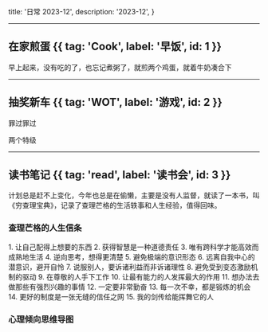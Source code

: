   title: '日常 2023-12',
  description:
    '2023-12',
}

---


## 在家煎蛋 {{ tag: 'Cook', label: '早饭', id: 1 }}

早上起来，没有吃的了，也忘记煮粥了，就煎两个鸡蛋，就着牛奶凑合下

<Row>
  <Col sticky>
    <ImageFallback
      src={jd}
    />
  </Col>
</Row>

---

## 抽奖新车 {{ tag: 'WOT', label: '游戏', id: 2 }}

罪过罪过

<Row>
  <Col sticky>
    <ImageFallback
      src={cj}
    />
  </Col>
</Row>

两个特级

<Row>
  <Col sticky>
    <ImageFallback
      src={XM66F}
    />
  </Col>
  <Col sticky>
    <ImageFallback
      src={T103}
    />
  </Col>
</Row>

---

## 读书笔记 {{ tag: 'read', label: '读书会', id: 3 }}

计划总是赶不上变化，今年也总是在偷懒，主要是没有人监督，就读了一本书，叫《穷查理宝典》，记录了查理芒格的生活轶事和人生经验，值得回味。

### 查理芒格的人生信条

<Properties>
  <Property name="德不配位，终将会失去" type="tip">
    1. 让自己配得上想要的东西
  </Property>
  <Property name="学习不光是为了自己" type="tip">
    2. 获得智慧是一种道德责任
  </Property>
  <Property name="交叉学科研究" type="tip">
    3. 唯有跨科学才能高效而成熟地生活
  </Property>
  <Property name="变得与别人不一样" type="tip">
    4. 逆向思考，想得更清楚
  </Property>
  <Property name="任何时候极端总是不对的" type="tip">
    5. 避免极端的意识形态
  </Property>
  <Property name="自信才能赢得未来" type="tip">
    6. 远离自我中心的潜意识，避开自怜
  </Property>
  <Property name="无利不起早" type="tip">
    7. 说服别人，要诉诸利益而非诉诸理性
  </Property>
  <Property name="销售员的营销策略" type="tip">
    8. 避免受到变态激励机制的驱动
  </Property>
   <Property name="俗话说将熊熊一窝" type="tip">
    9. 在尊敬的人手下工作
  </Property>
   <Property name="人尽其才，物尽其用" type="tip">
    10. 让最有能力的人发挥最大的作用
  </Property>
   <Property name="兴趣是最好的老师" type="tip">
    11. 想办法去做那些有强烈兴趣的事情
  </Property>
   <Property name="勤能补拙" type="tip">
    12. 一定要非常勤奋
  </Property>
   <Property name="扼住命运的咽喉" type="tip">
    13. 每一次不幸，都是锻炼的机会
  </Property>
   <Property name="信任危机是社会危机的开始" type="tip">
    14. 更好的制度是一张无缝的信任之网
  </Property>
  <Property name="宝马待英雄" type="tip">
    15. 我的剑传给能挥舞它的人
  </Property>
</Properties>

### 心理倾向思维导图

<Row>
  <Col sticky>
    <ImageFallback
      src={xwqx}
      priority
    />
  </Col>
</Row>